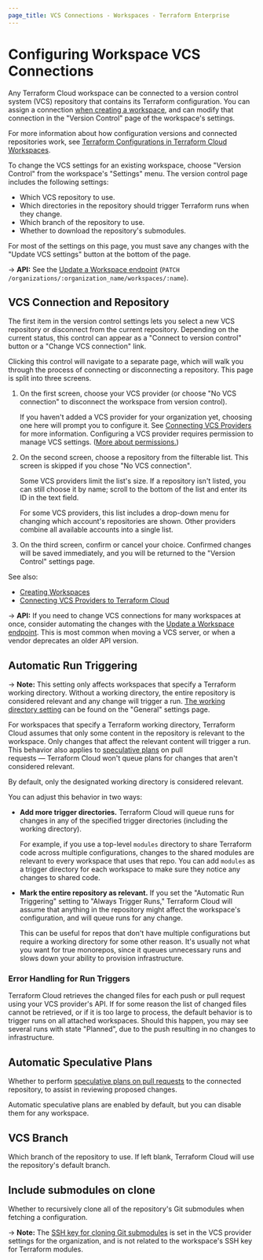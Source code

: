 ```yaml
---
page_title: VCS Connections - Workspaces - Terraform Enterprise
---
```


# Configuring Workspace VCS Connections

Any Terraform Cloud workspace can be connected to a version control system (VCS) repository that contains its Terraform configuration. You can assign a connection [when creating a workspace](/enterprise/workspaces/creating), and can modify that connection in the "Version Control" page of the workspace's settings.

For more information about how configuration versions and connected repositories work, see [Terraform Configurations in Terraform Cloud Workspaces](/enterprise/workspaces/configurations).

To change the VCS settings for an existing workspace, choose "Version Control" from the workspace's "Settings" menu. The version control page includes the following settings:

- Which VCS repository to use.
- Which directories in the repository should trigger Terraform runs when they change.
- Which branch of the repository to use.
- Whether to download the repository's submodules.

For most of the settings on this page, you must save any changes with the "Update VCS settings" button at the bottom of the page.

-> **API:** See the [Update a Workspace endpoint](/enterprise/api-docs/workspaces#update-a-workspace) (`PATCH /organizations/:organization_name/workspaces/:name`).

## VCS Connection and Repository

The first item in the version control settings lets you select a new VCS repository or disconnect from the current repository. Depending on the current status, this control can appear as a "Connect to version control" button or a "Change VCS connection" link.

Clicking this control will navigate to a separate page, which will walk you through the process of connecting or disconnecting a repository. This page is split into three screens.

1.  On the first screen, choose your VCS provider (or choose "No VCS connection" to disconnect the workspace from version control).

    If you haven't added a VCS provider for your organization yet, choosing one here will prompt you to configure it. See [Connecting VCS Providers](/enterprise/vcs) for more information. Configuring a VCS provider requires permission to manage VCS settings. ([More about permissions.](/enterprise/users-teams-organizations/permissions))

2.  On the second screen, choose a repository from the filterable list. This screen is skipped if you chose "No VCS connection".

    Some VCS providers limit the list's size. If a repository isn't listed, you can still choose it by name; scroll to the bottom of the list and enter its ID in the text field.

    For some VCS providers, this list includes a drop-down menu for changing which account's repositories are shown. Other providers combine all available accounts into a single list.

3.  On the third screen, confirm or cancel your choice. Confirmed changes will be saved immediately, and you will be returned to the "Version Control" settings page.

[permissions-citation]: #intentionally-unused---keep-for-maintainers

See also:

- [Creating Workspaces](/enterprise/workspaces/creating)
- [Connecting VCS Providers to Terraform Cloud](/enterprise/vcs)

-> **API:** If you need to change VCS connections for many workspaces at once, consider automating the changes with the [Update a Workspace endpoint](/enterprise/api-docs/workspaces#update-a-workspace). This is most common when moving a VCS server, or when a vendor deprecates an older API version.

## Automatic Run Triggering

-> **Note:** This setting only affects workspaces that specify a Terraform working directory. Without a working directory, the entire repository is considered relevant and any change will trigger a run. [The working directory setting](/enterprise/workspaces/settings#terraform-working-directory) can be found on the "General" settings page.

For workspaces that specify a Terraform working directory, Terraform Cloud assumes that only some content in the repository is relevant to the workspace. Only changes that affect the relevant content will trigger a run. This behavior also applies to [speculative plans](/enterprise/run/#speculative-plans) on pull requests — Terraform Cloud won't queue plans for changes that aren't considered relevant.

By default, only the designated working directory is considered relevant.

You can adjust this behavior in two ways:

- **Add more trigger directories.** Terraform Cloud will queue runs for changes in any of the specified trigger directories (including the working directory).

  For example, if you use a top-level `modules` directory to share Terraform code across multiple configurations, changes to the shared modules are relevant to every workspace that uses that repo. You can add `modules` as a trigger directory for each workspace to make sure they notice any changes to shared code.

- **Mark the entire repository as relevant.** If you set the "Automatic Run Triggering" setting to "Always Trigger Runs," Terraform Cloud will assume that anything in the repository might affect the workspace's configuration, and will queue runs for any change.

  This can be useful for repos that don't have multiple configurations but require a working directory for some other reason. It's usually not what you want for true monorepos, since it queues unnecessary runs and slows down your ability to provision infrastructure.

### Error Handling for Run Triggers

Terraform Cloud retrieves the changed files for each push or pull request using your VCS provider's API. If for some reason the list of changed files cannot be retrieved, or if it is too large to process, the default behavior is to trigger runs on all attached workspaces. Should this happen, you may see several runs with state "Planned", due to the push resulting in no changes to infrastructure.

## Automatic Speculative Plans

Whether to perform [speculative plans on pull requests](/enterprise/run/ui#speculative-plans-on-pull-requests) to the connected repository, to assist in reviewing proposed changes.

Automatic speculative plans are enabled by default, but you can disable them for any workspace.

## VCS Branch

Which branch of the repository to use. If left blank, Terraform Cloud will use the repository's default branch.

## Include submodules on clone

Whether to recursively clone all of the repository's Git submodules when fetching a configuration.

-> **Note:** The [SSH key for cloning Git submodules](/enterprise/vcs/#ssh-keys) is set in the VCS provider settings for the organization, and is not related to the workspace's SSH key for Terraform modules.
